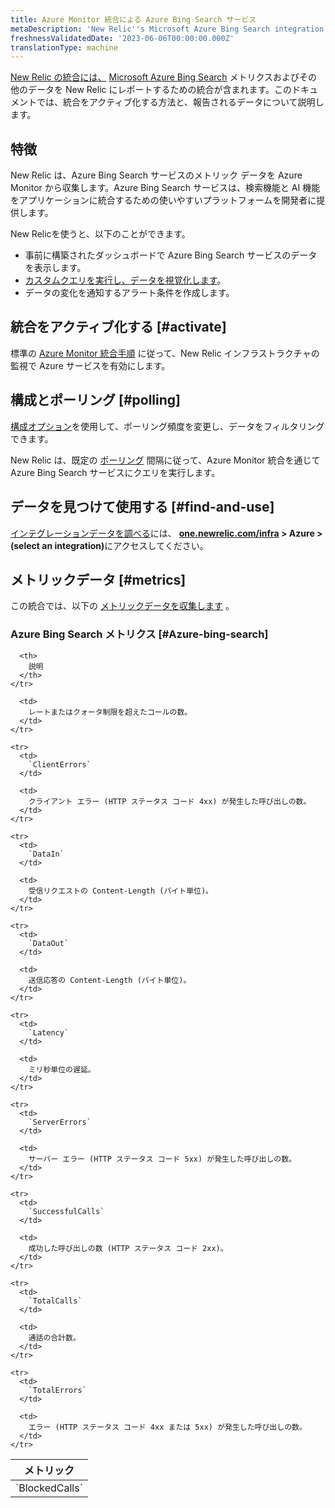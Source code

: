 ```yaml
---
title: Azure Monitor 統合による Azure Bing Search サービス
metaDescription: 'New Relic''s Microsoft Azure Bing Search integration: what data it reports and how to enable it.'
freshnessValidatedDate: '2023-06-06T00:00:00.000Z'
translationType: machine
---
```


[New Relic の統合には、](/docs/infrastructure/integrations-getting-started/getting-started/introduction-infrastructure-integrations) [Microsoft Azure Bing Search](https://learn.microsoft.com/en-us/bing/search-apis/bing-web-search/) メトリクスおよびその他のデータを New Relic にレポートするための統合が含まれます。このドキュメントでは、統合をアクティブ化する方法と、報告されるデータについて説明します。

## 特徴

New Relic は、Azure Bing Search サービスのメトリック データを Azure Monitor から収集します。Azure Bing Search サービスは、検索機能と AI 機能をアプリケーションに統合するための使いやすいプラットフォームを開発者に提供します。

New Relicを使うと、以下のことができます。

* 事前に構築されたダッシュボードで Azure Bing Search サービスのデータを表示します。
* [カスタムクエリを実行し、データを視覚化します](/docs/infrastructure/integrations-getting-started/getting-started/use-integration-data-new-relic-insights)。
* データの変化を通知するアラート条件を作成します。

## 統合をアクティブ化する [#activate]

標準の [Azure Monitor 統合手順](/docs/infrastructure/microsoft-azure-integrations/azure-integrations-list/azure-monitor) に従って、New Relic インフラストラクチャの監視で Azure サービスを有効にします。

## 構成とポーリング [#polling]

[構成オプション](/docs/infrastructure/microsoft-azure-integrations/azure-integrations-list/azure-monitor/#settings)を使用して、ポーリング頻度を変更し、データをフィルタリングできます。

New Relic は、既定の [ポーリング](/docs/infrastructure/microsoft-azure-integrations/azure-integrations-list/azure-monitor/#settings) 間隔に従って、Azure Monitor 統合を通じて Azure Bing Search サービスにクエリを実行します。

## データを見つけて使用する [#find-and-use]

[インテグレーションデータを調べる](/docs/infrastructure/integrations/find-use-infrastructure-integration-data)には、 <DNT>**[one.newrelic.com/infra](https://one.newrelic.com/infra) > Azure > (select an integration)**</DNT>にアクセスしてください。

## メトリックデータ [#metrics]

この統合では、以下の [メトリックデータを収集します](/docs/infrastructure/integrations-getting-started/getting-started/understand-integration-data-data-types#metric) 。

### Azure Bing Search メトリクス [#Azure-bing-search]

<table>
  <thead>
    <tr>
      <th style={{ width: "300px" }}>
        メトリック
      </th>

      <th>
        説明
      </th>
    </tr>
  </thead>

  <tbody>
    <tr>
      <td>
        `BlockedCalls`
      </td>

      <td>
        レートまたはクォータ制限を超えたコールの数。
      </td>
    </tr>

    <tr>
      <td>
        `ClientErrors`
      </td>

      <td>
        クライアント エラー (HTTP ステータス コード 4xx) が発生した呼び出しの数。
      </td>
    </tr>

    <tr>
      <td>
        `DataIn`
      </td>

      <td>
        受信リクエストの Content-Length (バイト単位)。
      </td>
    </tr>

    <tr>
      <td>
        `DataOut`
      </td>

      <td>
        送信応答の Content-Length (バイト単位)。
      </td>
    </tr>

    <tr>
      <td>
        `Latency`
      </td>

      <td>
        ミリ秒単位の遅延。
      </td>
    </tr>

    <tr>
      <td>
        `ServerErrors`
      </td>

      <td>
        サーバー エラー (HTTP ステータス コード 5xx) が発生した呼び出しの数。
      </td>
    </tr>

    <tr>
      <td>
        `SuccessfulCalls`
      </td>

      <td>
        成功した呼び出しの数 (HTTP ステータス コード 2xx)。
      </td>
    </tr>

    <tr>
      <td>
        `TotalCalls`
      </td>

      <td>
        通話の合計数。
      </td>
    </tr>

    <tr>
      <td>
        `TotalErrors`
      </td>

      <td>
        エラー (HTTP ステータス コード 4xx または 5xx) が発生した呼び出しの数。
      </td>
    </tr>
  </tbody>
</table>
